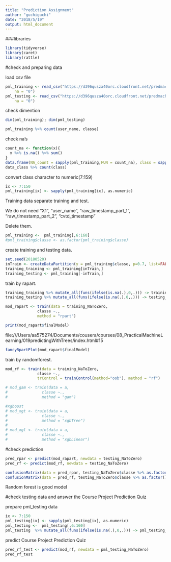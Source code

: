 ```yaml
---
title: "Prediction Assignment"
author: "guchiguchi"
date: "2018/5/19"
output: html_document
---
```


###libraries
```r
library(tidyverse)
library(caret)
library(rattle)
```
  
#check and preparing data
  
  load csv file
```r
pml_training <- read_csv("https://d396qusza40orc.cloudfront.net/predmachlearn/pml-training.csv", 
    na = "0")
pml_testing <- read_csv("https://d396qusza40orc.cloudfront.net/predmachlearn/pml-testing.csv", 
    na = "0")
```
  
  check dimention
```r
dim(pml_training); dim(pml_testing)
```
  
```r
pml_training %>% count(user_name, classe)
```
  

  check na's
```r
count_na <- function(x){
  x %>% is.na() %>% sum() 
}
data.frame(NA_count = sapply(pml_training,FUN = count_na), class = sapply(pml_training, class)) -> data_class
data_class %>% count(class)
```

  convert class character to numeric(7:159)
```r
ix <- 7:150
pml_training[ix] <- sapply(pml_training[ix], as.numeric)
```
  
  
  
  Training data separate training and test.
  
  We do not need 
  "X1", "user_name", "raw_timestamp_part_1", "raw_timestamp_part_2", "cvtd_timestamp"
  
  Delete them.
  
```r
pml_training <-  pml_training[,6:160]
#pml_training$classe <- as.factor(pml_training$classe)
```
  
  create training and testing data.
```r
set.seed(20180520)
inTrain <- createDataPartition(y = pml_training$classe, p=0.7, list=FALSE)
training_training <- pml_training[inTrain,]
training_testing <- pml_training[-inTrain,]
```
  
  train by rapart.
```r
training_training %>% mutate_all(funs(ifelse(is.na(.),0,.))) -> training_NaToZero
training_testing %>% mutate_all(funs(ifelse(is.na(.),0,.))) -> testing_NaToZero

mod_rapart <- train(data = training_NaToZero,
              classe ~.,
              method = "rpart")

print(mod_rapart$finalModel)
```
  file:///Users/aa575274/Documents/cousera/courses/08_PracticalMachineLearning/019predictingWithTrees/index.html#15
  
  
```r
fancyRpartPlot(mod_rapart$finalModel)
```
  
  
  
  train by randomforest.
```r
mod_rf <- train(data = training_NaToZero,
              classe ~.,
              trControl = trainControl(method="oob"), method = "rf")

# mod_gam <- train(data = a,
#               classe ~.,
#               method = "gam")

#xgboost
# mod_xgt <- train(data = a,
#               classe ~.,
#               method = "xgbTree")
# 
# mod_xgl <- train(data = a,
#               classe ~.,
#               method = "xgbLinear")

```
  
  
#check prediction

```r
pred_rpar <- predict(mod_rapart, newdata = testing_NaToZero)
pred_rf <- predict(mod_rf, newdata = testing_NaToZero)
```
  
  
  
```r
confusionMatrix(data = pred_rpar, testing_NaToZero$classe %>% as.factor())
confusionMatrix(data = pred_rf, testing_NaToZero$classe %>% as.factor())
```
  
  Random forest is good model
  

#check testing data and answer the Course Project Prediction Quiz
  
  prepare pml_testing data
```r
ix <- 7:150
pml_testing[ix] <- sapply(pml_testing[ix], as.numeric)
pml_testing <-  pml_testing[,6:160]
pml_testing  %>% mutate_all(funs(ifelse(is.na(.),0,.))) -> pml_testing_NaToZero
```
  
  predict Course Project Prediction Quiz
```r
pred_rf_test <- predict(mod_rf, newdata = pml_testing_NaToZero)
pred_rf_test
```
 